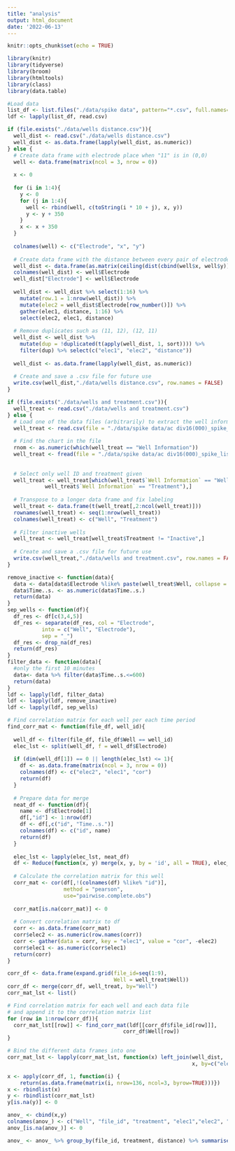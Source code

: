 ---
title: "analysis"
output: html_document
date: '2022-06-13'
---

```{r setup, include=FALSE}
knitr::opts_chunk$set(echo = TRUE)
```

```{r load-packages, message = FALSE}
library(knitr)
library(tidyverse)
library(broom)
library(htmltools)
library(class)
library(data.table)
```

```{r load data}
#Load data
list_df <- list.files("./data/spike data", pattern="*.csv", full.names=TRUE)
ldf <- lapply(list_df, read.csv)
```

```{r distance calculations}
if (file.exists("./data/wells distance.csv")){
  well_dist <- read.csv("./data/wells distance.csv")
  well_dist <- as.data.frame(lapply(well_dist, as.numeric))
} else {
  # Create data frame with electrode place when "11" is in (0,0)
  well <- data.frame(matrix(ncol = 3, nrow = 0))
  
  x <- 0
  
  for (i in 1:4){
    y <- 0
    for (j in 1:4){
      well <- rbind(well, c(toString(i * 10 + j), x, y))
      y <- y + 350
    }
    x <- x + 350
  }
  
  colnames(well) <- c("Electrode", "x", "y")
  
  # Create data frame with the distance between every pair of electrodes
  well_dist <- data.frame(as.matrix(ceiling(dist(cbind(well$x, well$y)))))
  colnames(well_dist) <- well$Electrode
  well_dist["Electrode"] <- well$Electrode
  
  well_dist <- well_dist %>% select(1:16) %>% 
    mutate(row.1 = 1:nrow(well_dist)) %>% 
    mutate(elec2 = well_dist$Electrode[row_number()]) %>%
    gather(elec1, distance, 1:16) %>% 
    select(elec2, elec1, distance)
  
  # Remove duplicates such as (11, 12), (12, 11)
  well_dist <- well_dist %>% 
    mutate(dup = !duplicated(t(apply(well_dist, 1, sort)))) %>%
    filter(dup) %>% select(c("elec1", "elec2", "distance"))
  
  well_dist <- as.data.frame(lapply(well_dist, as.numeric))
  
  # Create and save a .csv file for future use
  write.csv(well_dist,"./data/wells distance.csv", row.names = FALSE)
}
```

```{r find wells and treatments, warning=FALSE}
if (file.exists("./data/wells and treatment.csv")){
  well_treat <- read.csv("./data/wells and treatment.csv")
} else {
  # Load one of the data files (arbitrarily) to extract the well information chart
  well_treat <- read.csv(file = "./data/spike data/ac div16(000)_spike_list.csv")
  
  # Find the chart in the file
  rnom <- as.numeric(which(well_treat == "Well Information"))
  well_treat <- fread(file = "./data/spike data/ac div16(000)_spike_list.csv", skip=rnom)
  
  
  # Select only well ID and treatment given
  well_treat <- well_treat[which(well_treat$`Well Information` == "Well" | 
            well_treat$`Well Information` == "Treatment"),]
  
  # Transpose to a longer data frame and fix labeling
  well_treat <- data.frame(t(well_treat[,2:ncol(well_treat)]))
  rownames(well_treat) <- seq(1:nrow(well_treat))
  colnames(well_treat) <- c("Well", "Treatment")
  
  # Filter inactive wells
  well_treat <- well_treat[well_treat$Treatment != "Inactive",]
  
  # Create and save a .csv file for future use
  write.csv(well_treat,"./data/wells and treatment.csv", row.names = FALSE)
}
```

```{r clean the data, message=FALSE}
remove_inactive <- function(data){
  data <- data[data$Electrode %like% paste(well_treat$Well, collapse = "|"),] 
  data$Time..s. <- as.numeric(data$Time..s.)
  return(data)
}
sep_wells <- function(df){
  df_res <- df[c(3,4,5)]
  df_res <- separate(df_res, col = "Electrode",
           into = c("Well", "Electrode"),
           sep = "_")
  df_res <- drop_na(df_res)
  return(df_res)
}
filter_data <- function(data){
  #only the first 10 minutes
  data<- data %>% filter(data$Time..s.<=600) 
  return(data)
}
ldf <- lapply(ldf, filter_data)
ldf <- lapply(ldf, remove_inactive)
ldf <- lapply(ldf, sep_wells)
```

```{r correlation matrix per time period, message=FALSE}
# Find correlation matrix for each well per each time period
find_corr_mat <- function(file_df, well_id){
  
  well_df <- filter(file_df, file_df$Well == well_id)
  elec_lst <- split(well_df, f = well_df$Electrode)
  
  if (dim(well_df[1]) == 0 || length(elec_lst) <= 1){
    df <- as.data.frame(matrix(ncol = 3, nrow = 0))
    colnames(df) <- c("elec2", "elec1", "cor")
    return(df)
  }
  
  # Prepare data for merge
  neat_df <- function(df){
    name <- df$Electrode[1]
    df[,"id"] <- 1:nrow(df)
    df <- df[,c("id", "Time..s.")]
    colnames(df) <- c("id", name)
    return(df)
  }
  
  elec_lst <- lapply(elec_lst, neat_df)
  df <- Reduce(function(x, y) merge(x, y, by = 'id', all = TRUE), elec_lst)
  
  # Calculate the correlation matrix for this well
  corr_mat <- cor(df[,!(colnames(df) %like% "id")],
                  method = "pearson", 
                  use="pairwise.complete.obs")
  
  corr_mat[is.na(corr_mat)] <- 0
  
  # Convert correlation matrix to df
  corr <- as.data.frame(corr_mat)
  corr$elec2 <- as.numeric(row.names(corr))
  corr <- gather(data = corr, key = "elec1", value = "cor", -elec2)
  corr$elec1 <- as.numeric(corr$elec1)
  return(corr)
}

corr_df <- data.frame(expand.grid(file_id=seq(1:9), 
                                  Well = well_treat$Well))
corr_df <- merge(corr_df, well_treat, by="Well")
corr_mat_lst <- list()

# Find correlation matrix for each well and each data file 
# and append it to the correlation matrix list
for (row in 1:nrow(corr_df)){
  corr_mat_lst[[row]] <- find_corr_mat(ldf[[corr_df$file_id[row]]],
                                     corr_df$Well[row])
}
```

```{r mean correlation by distance}
# Bind the different data frames into one
corr_mat_lst <- lapply(corr_mat_lst, function(x) left_join(well_dist,
                                                           x, by=c("elec1", "elec2")))

x <- apply(corr_df, 1, function(i) {
    return(as.data.frame(matrix(i, nrow=136, ncol=3, byrow=TRUE)))})
x <- rbindlist(x)
y <- rbindlist(corr_mat_lst)
y[is.na(y)] <- 0

anov_ <- cbind(x,y)
colnames(anov_) <- c("Well", "file_id", "treatment", "elec1","elec2", "distance","corr")
anov_[is.na(anov_)] <- 0

anov_ <- anov_ %>% group_by(file_id, treatment, distance) %>% summarise_at(vars(corr), mean)
```
